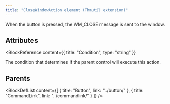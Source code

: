 ```yaml
---
title: "CloseWindowAction element (Thmutil extension)"
---
```



When the button is pressed, the WM_CLOSE message is sent to the window.


## Attributes

<BlockWrapper>

  <BlockReference
    content={{
      title: "Condition",
      type: "string"
    }}
  >
  The condition that determines if the parent control will execute this action.
  </BlockReference>

</BlockWrapper>


## Parents

<BlockDefList content={[
    {
      title: "Button",
      link: "../button/"
    },
    {
      title: "CommandLink",
      link: "../commandlink/"
    }
  ]}
/>